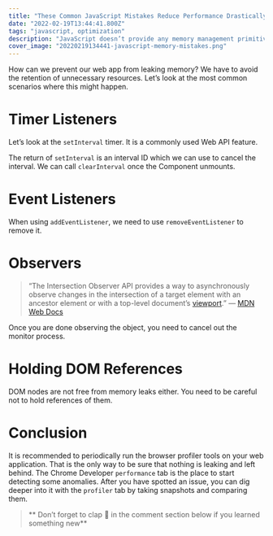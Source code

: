 ```yaml
---
title: "These Common JavaScript Mistakes Reduce Performance Drastically"
date: "2022-02-19T13:44:41.800Z"
tags: "javascript, optimization"
description: "JavaScript doesn’t provide any memory management primitives. Instead, memory is managed by the JavaScript VM through a memory reclaim process. That process is known as Garbage Collection. Since we can’t force it to run, how do we know it will work properly? What do we know about it? Script execution is paused during the process. It frees memory for unreachable resources. It is non-deterministic. It will not inspect the whole memory in one go but will run in multiple cycles. It is unpredictable. It will execute when necessary."
cover_image: "20220219134441-javascript-memory-mistakes.png"
---
```


How can we prevent our web app from leaking memory? We have to avoid the retention of unnecessary resources. Let’s look at the most common scenarios where this might happen.

# Timer Listeners

Let’s look at the `setInterval` timer. It is a commonly used Web API feature.

The return of `setInterval` is an interval ID which we can use to cancel the interval. We can call `clearInterval` once the Component unmounts.

# Event Listeners

When using `addEventListener`, we need to use `removeEventListener` to remove it.

# Observers

> “The Intersection Observer API provides a way to asynchronously observe changes in the intersection of a target element with an ancestor element or with a top-level document’s [viewport](https://developer.mozilla.org/en-US/docs/Glossary/Viewport).” — [MDN Web Docs](https://developer.mozilla.org/en-US/docs/Web/API/IntersectionObserver)

Once you are done observing the object, you need to cancel out the monitor process.

# Holding DOM References

DOM nodes are not free from memory leaks either. You need to be careful not to hold references of them.

# Conclusion

It is recommended to periodically run the browser profiler tools on your web application. That is the only way to be sure that nothing is leaking and left behind. The Chrome Developer `performance` tab is the place to start detecting some anomalies. After you have spotted an issue, you can dig deeper into it with the `profiler` tab by taking snapshots and comparing them.

> ** Don’t forget to clap 👏 in the comment section below if you learned something new**
